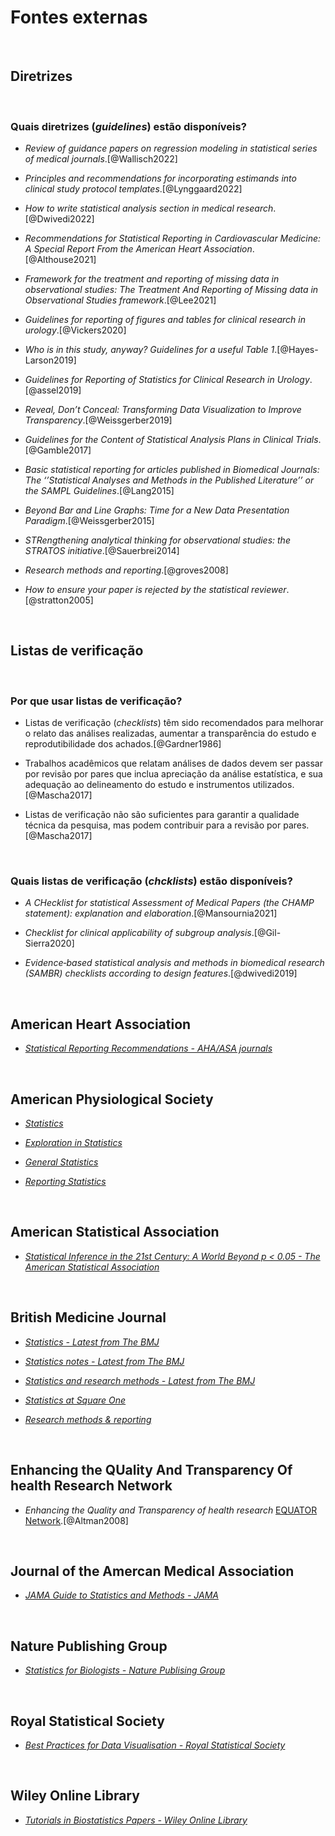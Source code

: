 # **Fontes externas** {-}

<br>

## Diretrizes {#diretrizes}

<br>

### Quais diretrizes (*guidelines*) estão disponíveis?

-   *Review of guidance papers on regression modeling in statistical series of medical journals*.[@Wallisch2022]

-   *Principles and recommendations for incorporating estimands into clinical study protocol templates*.[@Lynggaard2022]

-   *How to write statistical analysis section in medical research*.[@Dwivedi2022]

-   *Recommendations for Statistical Reporting in Cardiovascular Medicine: A Special Report From the American Heart Association*.[@Althouse2021]

-   *Framework for the treatment and reporting of missing data in observational studies: The Treatment And Reporting of Missing data in Observational Studies framework*.[@Lee2021]

-   *Guidelines for reporting of figures and tables for clinical research in urology*.[@Vickers2020]

-   *Who is in this study, anyway? Guidelines for a useful Table 1*.[@Hayes-Larson2019]

-   *Guidelines for Reporting of Statistics for Clinical Research in Urology*.[@assel2019]

-   *Reveal, Don't Conceal: Transforming Data Visualization to Improve Transparency*.[@Weissgerber2019]

-   *Guidelines for the Content of Statistical Analysis Plans in Clinical Trials*.[@Gamble2017]

-   *Basic statistical reporting for articles published in Biomedical Journals: The ''Statistical Analyses and Methods in the Published Literature'' or the SAMPL Guidelines*.[@Lang2015]

-   *Beyond Bar and Line Graphs: Time for a New Data Presentation Paradigm*.[@Weissgerber2015]

-   *STRengthening analytical thinking for observational studies: the STRATOS initiative*.[@Sauerbrei2014]

-   *Research methods and reporting*.[@groves2008]

-   *How to ensure your paper is rejected by the statistical reviewer*.[@stratton2005]

<br>

## Listas de verificação {#checklists}

<br>

### Por que usar listas de verificação?

-   Listas de verificação (*checklists*) têm sido recomendados para melhorar o relato das análises realizadas, aumentar a transparência do estudo e reprodutibilidade dos achados.[@Gardner1986]

-   Trabalhos acadêmicos que relatam análises de dados devem ser passar por revisão por pares que inclua apreciação da análise estatística, e sua adequação ao delineamento do estudo e instrumentos utilizados.[@Mascha2017]

-   Listas de verificação  não são suficientes para garantir a qualidade técnica da pesquisa, mas podem contribuir para a revisão por pares.[@Mascha2017]

<br>

### Quais listas de verificação (*chcklists*) estão disponíveis?

-   *A CHecklist for statistical Assessment of Medical Papers (the CHAMP statement): explanation and elaboration*.[@Mansournia2021]

-   *Checklist for clinical applicability of subgroup analysis*.[@Gil-Sierra2020]

-   *Evidence‐based statistical analysis and methods in biomedical research (SAMBR) checklists according to design features*.[@dwivedi2019]

<br>

## American Heart Association {-}

-   [*Statistical Reporting Recommendations - AHA/ASA journals*](https://www.ahajournals.org/statistical-recommendations)

<br>

## American Physiological Society {-}

-   [*Statistics*](https://journals.physiology.org/topic/advances-collections/statistics?seriesKey=&tagCode=&)

-   [*Exploration in Statistics*](https://journals.physiology.org/topic/advances-collections/explorations-in-statistics?seriesKey=&tagCode=&)

-   [*General Statistics*](https://journals.physiology.org/topic/advances-collections/general-statistics?seriesKey=&tagCode=&)

-   [*Reporting Statistics*](https://journals.physiology.org/topic/advances-collections/reporting-statistics?seriesKey=&tagCode=&)

<br>

## American Statistical Association {-}
 
-   [*Statistical Inference in the 21st Century: A World Beyond p \< 0.05 - The American Statistical Association*](https://www.tandfonline.com/toc/utas20/73/sup1?nav=tocList)

<br>

## British Medicine Journal {-}

-   [*Statistics - Latest from The BMJ*](https://www.bmj.com/specialties/statistics)

-   [*Statistics notes - Latest from The BMJ*](https://www.bmj.com/specialties/statistics-notes)

-   [*Statistics and research methods - Latest from The BMJ*](https://www.bmj.com/specialties/statistics-and-research-methods)

-   [*Statistics at Square One*](https://www.bmj.com/about-bmj/resources-readers/publications/statistics-square-one)

-   [*Research methods & reporting*](https://www.bmj.com/research/research-methods-and-reporting)

<br>

## Enhancing the QUality And Transparency Of health Research Network {-}

-   *Enhancing the Quality and Transparency of health research* [EQUATOR Network](https://www.equator-network.org).[@Altman2008]

<br>

## Journal of the Amercan Medical Association {-}

-   [*JAMA Guide to Statistics and Methods - JAMA*](https://jamanetwork.com/collections/44042/jama-guide-to-statistics-and-methods)

<br>

## Nature Publishing Group {-}

-   [*Statistics for Biologists - Nature Publising Group*](https://www.nature.com/collections/qghhqm)

<br>

## Royal Statistical Society {-}

-   [*Best Practices for Data Visualisation - Royal Statistical Society*](https://royal-statistical-society.github.io/datavisguide/)

<br>

## Wiley Online Library {-}

-   [*Tutorials in Biostatistics Papers - Wiley Online Library*](https://onlinelibrary.wiley.com/page/journal/10970258/homepage/tutorials.htm)

<br>
